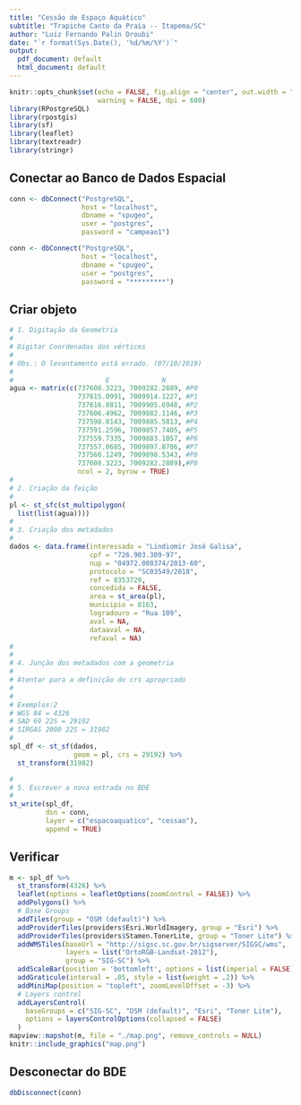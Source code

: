 ```yaml
---
title: "Cessão de Espaço Aquático"
subtitle: "Trapiche Canto da Praia -- Itapema/SC"
author: "Luiz Fernando Palin Droubi"
date: "`r format(Sys.Date(), '%d/%m/%Y')`"
output:
  pdf_document: default
  html_document: default
---
```


```r
knitr::opts_chunk$set(echo = FALSE, fig.align = "center", out.width = "100%", 
                      warning = FALSE, dpi = 600)
library(RPostgreSQL)
library(rpostgis)
library(sf)
library(leaflet)
library(textreadr)
library(stringr)
```

## Conectar ao Banco de Dados Espacial

```r
conn <- dbConnect("PostgreSQL",
                  host = "localhost", 
                  dbname = "spugeo",
                  user = "postgres", 
                  password = "campeao1")
```

```r
conn <- dbConnect("PostgreSQL",
                  host = "localhost", 
                  dbname = "spugeo",
                  user = "postgres", 
                  password = "*********")
```

## Criar objeto

```r
# 1. Digitação da Geometria
#  
# Digitar Coordenadas dos vértices
#
# Obs.: O levantamento está errado. (07/10/2019)
#
#                       E             N
agua <- matrix(c(737608.3223, 7009282.2889, #P0
                 737615.0991, 7009914.1227, #P1
                 737616.8811, 7009905.6948, #P2
                 737606.4962, 7009882.1146, #P3
                 737598.0143, 7009885.5813, #P4
                 737591.2596, 7009857.7405, #P5
                 737559.7335, 7009883.1057, #P6
                 737557.0685, 7009897.8706, #P7
                 737560.1249, 7009898.5343, #P8
                 737608.3223, 7009282.2889),#P0
                 ncol = 2, byrow = TRUE)
#
# 2. Criação da feição  
#
pl <- st_sfc(st_multipolygon(
  list(list(agua))))
#
# 3. Criação dos metadados  
#
dados <- data.frame(interessado = "Lindiomir José Galisa",
                    cpf = "726.903.309-97",
                    nup = "04972.008374/2013-60",
                    protocolo = "SC03549/2018",
                    ref = 8353729,
                    concedida = FALSE,
                    area = st_area(pl),
                    municipio = 8163,
                    logradouro = "Rua 109",
                    aval = NA,
                    dataaval = NA,
                    refaval = NA)
#
#
# 4. Junção dos metadados com a geometria 
#
# Atentar para a definição do crs apropriado
# 
#
# Exemplos:2
# WGS 84 = 4326
# SAD 69 22S = 29192
# SIRGAS 2000 22S = 31982
#
spl_df <- st_sf(dados,
                geom = pl, crs = 29192) %>%
  st_transform(31982)
```


```r
#
# 5. Escrever a nova entrada no BDE
#
st_write(spl_df,
         dsn = conn,
         layer = c("espacoaquatico", "cessao"),
         append = TRUE)
```

## Verificar




```r
m <- spl_df %>% 
  st_transform(4326) %>% 
  leaflet(options = leafletOptions(zoomControl = FALSE)) %>%
  addPolygons() %>%
  # Base Groups
  addTiles(group = "OSM (default)") %>%
  addProviderTiles(providers$Esri.WorldImagery, group = "Esri") %>%
  addProviderTiles(providers$Stamen.TonerLite, group = "Toner Lite") %>%
  addWMSTiles(baseUrl = "http://sigsc.sc.gov.br/sigserver/SIGSC/wms", 
              layers = list("OrtoRGB-Landsat-2012"),
              group = "SIG-SC") %>%
  addScaleBar(position = 'bottomleft', options = list(imperial = FALSE)) %>%
  addGraticule(interval = .05, style = list(weight = .2)) %>%
  addMiniMap(position = "topleft", zoomLevelOffset = -3) %>%
  # Layers control
  addLayersControl(
    baseGroups = c("SIG-SC", "OSM (default)", "Esri", "Toner Lite"),
    options = layersControlOptions(collapsed = FALSE)
  )
mapview::mapshot(m, file = "./map.png", remove_controls = NULL)
knitr::include_graphics("map.png")
```


## Desconectar do BDE

```r
dbDisconnect(conn)
```

